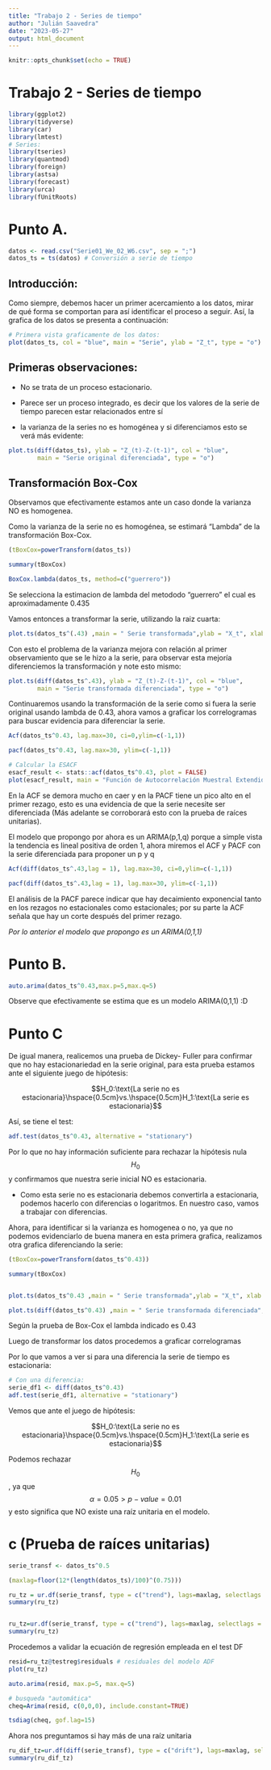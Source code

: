 ```yaml
---
title: "Trabajo 2 - Series de tiempo"
author: "Julián Saavedra"
date: "2023-05-27"
output: html_document
---
```


```r
knitr::opts_chunk$set(echo = TRUE)
```

# Trabajo 2 - Series de tiempo

```r
library(ggplot2)
library(tidyverse)
library(car)
library(lmtest)
# Series: 
library(tseries)
library(quantmod)
library(foreign)
library(astsa)
library(forecast)
library(urca)
library(fUnitRoots)
```

# Punto A.

```r
datos <- read.csv("Serie01_We_02_W6.csv", sep = ";")
datos_ts = ts(datos) # Conversión a serie de tiempo
```

## Introducción:

Como siempre, debemos hacer un primer acercamiento a los datos, mirar de qué forma se comportan para así identificar el proceso a seguir. Así, la grafica de los datos se presenta a continuación:

```r
# Primera vista graficamente de los datos: 
plot(datos_ts, col = "blue", main = "Serie", ylab = "Z_t", type = "o")
```

## Primeras observaciones: 

- No se trata de un proceso estacionario.

- Parece ser un proceso integrado, es decir que los valores de la serie de tiempo parecen estar relacionados entre sí 

- la varianza de la series no es homogénea y si diferenciamos esto se verá más evidente:


```r
plot.ts(diff(datos_ts), ylab = "Z_(t)-Z-(t-1)", col = "blue", 
        main = "Serie original diferenciada", type = "o")
```
## Transformación Box-Cox

Observamos que efectivamente estamos ante un caso donde la varianza NO es homogenea.

Como la varianza de la serie no es homogénea, se estimará "Lambda" de la transformación Box-Cox.

```r
(tBoxCox=powerTransform(datos_ts))
```
```r
summary(tBoxCox)
```


```r
BoxCox.lambda(datos_ts, method=c("guerrero"))
```
Se selecciona la estimacion de lambda del metododo "guerrero" el cual es aproximadamente 0.435



Vamos entonces a transformar la serie, utilizando la raiz cuarta:

```r
plot.ts(datos_ts^(.43) ,main = " Serie transformada",ylab = "X_t", xlab = "time", type = "o",col='blue', lwd = 1 )
```

Con esto el problema de la varianza mejora con relación al primer observamiento que se le hizo a la serie, para observar esta mejoría diferenciemos la transformación y note esto mismo:

```r
plot.ts(diff(datos_ts^.43), ylab = "Z_(t)-Z-(t-1)", col = "blue", 
        main = "Serie transformada diferenciada", type = "o")
```
Continuaremos usando la transformación de la serie como si fuera la serie original usando lambda de 0.43, ahora vamos a graficar los correlogramas para buscar evidencia para diferenciar la serie.

```r
Acf(datos_ts^0.43, lag.max=30, ci=0,ylim=c(-1,1))
```
```r
pacf(datos_ts^0.43, lag.max=30, ylim=c(-1,1))
```

```r
# Calcular la ESACF
esacf_result <- stats::acf(datos_ts^0.43, plot = FALSE)
plot(esacf_result, main = "Función de Autocorrelación Muestral Extendida (ESACF)")
```


En la ACF se demora mucho en caer y en la PACF tiene un pico alto en el primer rezago, esto es una evidencia de que la serie necesite ser diferenciada (Más adelante se corroborará esto con la prueba de raíces unitarias).

El modelo que propongo por ahora es un ARIMA(p,1,q) porque a simple vista la tendencia es lineal positiva de orden 1, ahora miremos el ACF y PACF con la serie diferenciada para proponer un p y q

```r
Acf(diff(datos_ts^.43,lag = 1), lag.max=30, ci=0,ylim=c(-1,1))
```

```r
pacf(diff(datos_ts^.43,lag = 1), lag.max=30, ylim=c(-1,1))
```
El análisis de la PACF parece indicar que hay decaimiento exponencial
tanto en los rezagos no estacionales como estacionales; por su parte la ACF señala
que hay un corte después del primer rezago.

*Por lo anterior el modelo que propongo es un ARIMA(0,1,1)*


# Punto B.

```r
auto.arima(datos_ts^0.43,max.p=5,max.q=5)
```
Observe que efectivamente se estima que es un modelo ARIMA(0,1,1) :D



# Punto C

De igual manera, realicemos una prueba de Dickey- Fuller para confirmar que no hay estacionariedad en la serie original, para esta prueba estamos ante el siguiente juego de hipótesis:

$$H_0:\text{La serie no es estacionaria}\hspace{0.5cm}vs.\hspace{0.5cm}H_1:\text{La serie es estacionaria}$$

Así, se tiene el test:

```r
adf.test(datos_ts^0.43, alternative = "stationary")
```

Por lo que no hay información suficiente para rechazar la hipótesis nula $$H_0$$ y confirmamos que nuestra serie inicial NO es estacionaria.



-   Como esta serie no es estacionaria debemos convertirla a estacionaria, podemos hacerlo con diferencias o logaritmos. En nuestro caso, vamos a trabajar con diferencias.

Ahora, para identificar si la varianza es homogenea o no, ya que no podemos evidenciarlo de buena manera en esta primera grafica, realizamos otra grafica diferenciando la serie:





```r
(tBoxCox=powerTransform(datos_ts^0.43))

summary(tBoxCox)


plot.ts(datos_ts^0.43 ,main = " Serie transformada",ylab = "X_t", xlab = "time", type = "o",col='blue')

plot.ts(diff(datos_ts^0.43) ,main = " Serie transformada diferenciada",ylab = "X_t-X_{t-1}", xlab = "time", col = "red", type= "o")

```
Según la prueba de Box-Cox el lambda indicado es 0.43

Luego de transformar los datos procedemos a graficar correlogramas 

Por lo que vamos a ver si para una diferencia la serie de tiempo es estacionaria:

```r
# Con una diferencia: 
serie_df1 <- diff(datos_ts^0.43)
adf.test(serie_df1, alternative = "stationary")
```

Vemos que ante el juego de hipótesis:

$$H_0:\text{La serie no es estacionaria}\hspace{0.5cm}vs.\hspace{0.5cm}H_1:\text{La serie es estacionaria}$$

Podemos rechazar $$H_0$$, ya que $$\alpha=0.05>p-value=0.01$$ y esto significa que NO existe una raíz unitaria en el modelo.



# c (Prueba de raíces unitarias)

```r
serie_transf <- datos_ts^0.5

(maxlag=floor(12*(length(datos_ts)/100)^(0.75)))

ru_tz = ur.df(serie_transf, type = c("trend"), lags=maxlag, selectlags = c("BIC"))
summary(ru_tz)


ru_tz=ur.df(serie_transf, type = c("trend"), lags=maxlag, selectlags = c("AIC"))
summary(ru_tz)

```

Procedemos a validar la ecuación de regresión empleada en el test DF


```r
resid=ru_tz@testreg$residuals # residuales del modelo ADF
plot(ru_tz)


```

```r
auto.arima(resid, max.p=5, max.q=5)

```
```r
# busqueda "automática"
cheq=Arima(resid, c(0,0,0), include.constant=TRUE)

tsdiag(cheq, gof.lag=15)
```
Ahora nos preguntamos si hay más de una raíz unitaria

```r
ru_dif_tz=ur.df(diff(serie_transf), type = c("drift"), lags=maxlag, selectlags = c("BIC"))
summary(ru_dif_tz)
```


